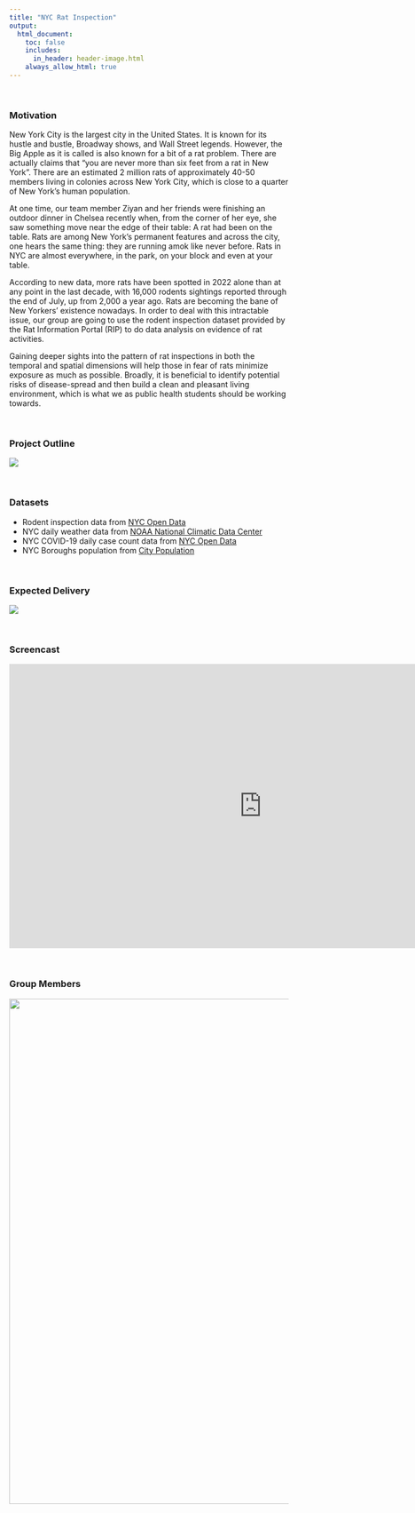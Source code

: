 ```yaml
---
title: "NYC Rat Inspection"
output: 
  html_document:
    toc: false
    includes:
      in_header: header-image.html
    always_allow_html: true
---
```


&nbsp;

### Motivation

New York City is the largest city in the United States. It is known for its hustle and bustle, Broadway shows, and Wall Street legends. However, the Big Apple as it is called is also known for a bit of a rat problem. There are actually claims that “you are never more than six feet from a rat in New York”. There are an estimated 2 million rats of approximately 40-50 members living in colonies across New York City, which is close to a quarter of New York's human population.

At one time, our team member Ziyan and her friends were finishing an outdoor dinner in Chelsea recently when, from the corner of her eye, she saw something move near the edge of their table: A rat had been on the table. Rats are among New York’s permanent features and across the city, one hears the same thing: they are running amok like never before. Rats in NYC are almost everywhere, in the park, on your block and even at your table.

According to new data, more rats have been spotted in 2022 alone than at any point in the last decade, with 16,000 rodents sightings reported through the end of July, up from 2,000 a year ago. Rats are becoming the bane of New Yorkers’ existence nowadays. In order to deal with this intractable issue, our group are going to use the rodent inspection dataset provided by the <a style="text-decoration:none" href="https://data.cityofnewyork.us/Health/Rodent-Inspection/p937-wjvj"> Rat Information Portal (RIP)</a> to do data analysis on evidence of rat activities. 

Gaining deeper sights into the pattern of rat inspections in both the temporal and spatial dimensions will help those in fear of rats minimize exposure as much as possible. Broadly, it is beneficial to identify potential risks of disease-spread and then build a clean and pleasant living environment, which is what we as public health students should be working towards.

&nbsp;

### Project Outline

<img src="pic/outline.jpg">

&nbsp;

### Datasets
- Rodent inspection data from [NYC Open Data](https://data.cityofnewyork.us/Health/Rodent-Inspection/p937-wjvj)  
- NYC daily weather data from [NOAA National Climatic Data Center](https://www.noaa.gov/) 
- NYC COVID-19 daily case count data from [NYC Open Data](https://data.cityofnewyork.us/Health/COVID-19-Daily-Counts-of-Cases-Hospitalizations-an/rc75-m7u3)
- NYC Boroughs population from [City Population](http://www.citypopulation.de/en/usa/newyorkcity/)

&nbsp;

### Expected Delivery

<img src="pic/Delivery.jpg">

&nbsp;

### Screencast
<center><iframe width="910px" height = "512px" src="https://www.youtube.com/embed/6rNvxML07CU" frameborder="0" allow="accelerometer; autoplay; clipboard-write; encrypted-media; gyroscope; picture-in-picture" allowfullscreen ></iframe></center>



&nbsp;


### Group Members 

<center><img width="910px" src="pic/members1.jpg"></center>

